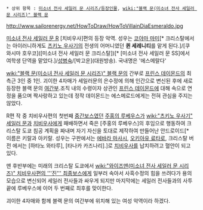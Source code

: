  * 상위 항목 : [[미소녀 전사 세일러 문 시리즈/등장인물]], [[wiki:"블랙 문(미소녀 전사 세일러 문 시리즈)" 블랙 문]]

http://www.sailorenergy.net/HowToDraw/HowToVillainDiaEsmeraldo.jpg

[[미소녀 전사 세일러 문 R]] [치비우사]편의 등장 악역. 성우는 [[코야마 마미]][* 크리스탈에서는 아이러니하게도 [[츠키노 우사기]]의 전생의 어머니였던 '''퀸 세레니티'''를 맡게 된다.]/[쿠와시마 호우코]([미소녀 전사 세일러 문 크리스탈])[* [미소녀 전사 세일러 문 SS]에서 여학생 단역을 맡았다.]/[[성병숙]]/[박고운](대원방송). 국내명은 '에스메랄다'

[[wiki:"블랙 문(미소녀 전사 세일러 문 시리즈)" 블랙 문]]의 간부로 [[프린스 데이몬드]]의 최측근 3인 중 1인. 괴이한 4자매가 세일러문의 은수정에 의해 인간으로 변신된 후에 새로 등장한 블랙 문의 [[여간부]].조직 내의 수령이자 상관인 [[프린스 데이몬드]]에 대해 속으로 연정을 품으며 짝사랑하고 있는데 정작 데이몬드는 에스메로드에게는 전혀 관심을 주지는 않았다.

R편 작 중 치비우사편의 첫번째 [[중간보스]]였던 [[주홍의 루베우스]]가 [[wiki:"츠키노 우사기" 세일러 문]]과 [[치비우사]]에게 패배하면서 죽은 [주홍의 루베우스]의 후임으로 행동하여 크리스탈 도쿄 침공 계획을 짜내며 자기 자신을 토대로 제작하여 만들어난 안드로이드[* 이름은 키랄과 아키랄. 성우는 구판에서는 [[에바라 마사시]], [[오키아유 료타로]], 크리스탈 버전 에서는 [하타노 와타루], [타나카 카즈나리].]로 [[치비우사]]를 납치하려고 혈안이 되고 있다.

맨 후반부에는 미래의 크리스탈 도쿄에서 [[wiki:"와이즈맨(미소녀 전사 세일러 문 시리즈)" 치비우사편의 '''진''' 최종보스]]에게 일부러 속아서 사흑수정의 힘을 쓰려다가 용의 모습으로 변신되어 세일러 전사들과 싸우게 되지만 마지막에는 세일러 전사들과의 사투 끝에 루베우스에 이어 두 번째로 최후를 맞이한다.

괴이한 4자매와 함께 블랙 문의 여간부에 위치해 있는 여성 악역이라 하겠다.
